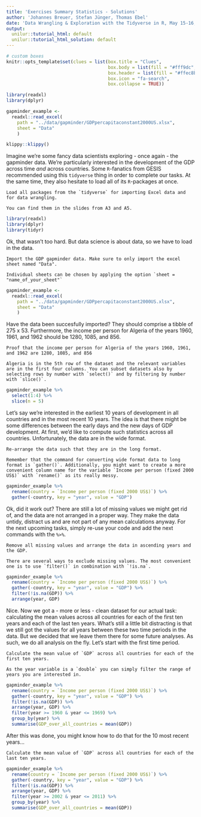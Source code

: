 ```yaml
---
title: 'Exercises Summary Statistics - Solutions'
author: 'Johannes Breuer, Stefan Jünger, Thomas Ebel'
date: 'Data Wrangling & Exploration with the Tidyverse in R, May 15-16, 2019'
output:
  unilur::tutorial_html: default
  unilur::tutorial_html_solution: default
---
```


```r
# custom boxes
knitr::opts_template$set(clues = list(box.title = "Clues",
                                      box.body = list(fill = "#fff9dc", colour = "black"),
                                      box.header = list(fill = "#ffec8b", colour = "black"),
                                      box.icon = "fa-search",
                                      box.collapse = TRUE))

library(readxl)
library(dplyr)

gapminder_example <- 
  readxl::read_excel(
    path = "../data/gapminder/GDPpercapitaconstant2000US.xlsx",
    sheet = "Data"
    )
```

```r
klippy::klippy()
```

Imagine we're some fancy data scientists exploring - once again - the gapminder data. We're particularly interested in the development of the GDP across time *and* across countries. Some `R`-fanatics from GESIS recommended using this `tidyverse` thing in order to complete our tasks. At the same time, they also hesitate to load all of its `R`-packages at once.

```block
Load all packages from the `tidyverse` for importing Excel data and for data wrangling.
```

```block
You can find them in the slides from A3 and A5.
```

```r
library(readxl)
library(dplyr)
library(tidyr)
```

Ok, that wasn't too hard. But data science is about data, so we have to load in the data.

```block
Import the GDP gapminder data. Make sure to only import the excel sheet named "Data".
```

```block
Individual sheets can be chosen by applying the option `sheet = "name_of_your_sheet"`
```

```r
gapminder_example <- 
  readxl::read_excel(
    path = "../data/gapminder/GDPpercapitaconstant2000US.xlsx",
    sheet = "Data"
    )
```

Have the data been succesfully imported? They should comprise a tibble of 275 x 53. Furthermore, the income per person for Algeria of the years 1960, 1961, and 1962 should be 1280, 1085, and 856.

```block
Proof that the income per person for Algeria of the years 1960, 1961, and 1962 are 1280, 1085, and 856
```

```block
Algeria is in the 5th row of the dataset and the relevant variables are in the first four columns. You can subset datasets also by selecting rows by number with `select()` and by filtering by number with `slice()`.
```

```r
gapminder_example %>% 
  select(1:4) %>% 
  slice(n = 5)
```

Let's say we're interested in the earliest 10 years of development in all countries and in the most recent 10 years. The idea is that there might be some differences between the early days and the new days of GDP development. At first, we'd like to compute such statistics across all countries. Unfortunately, the data are in the wide format.

```block
Re-arrange the data such that they are in the long format.
```

```block
Remember that the command for converting wide format data to long format is `gather()`. Additionally, you might want to create a more convenient column name for the variable `Income per person (fixed 2000 US$)` with `rename()` as its really messy.
```

```r
gapminder_example %>% 
  rename(country = `Income per person (fixed 2000 US$)`) %>%
  gather(-country, key = "year", value = "GDP")
```

Ok, did it work out? There are still a lot of missing values we might get rid of, and the data are not arranged in a proper way. They make the data untidy, distract us and are not part of any mean calculations anyway. For the next upcoming tasks, simply re-use your code and add the next commands with the `%>%`. 

```block
Remove all missing values and arrange the data in ascending years and the GDP.
```

```block
There are several ways to exclude missing values. The most convenient one is to use `filter()` in combination with `!is.na`.
```

```r
gapminder_example %>% 
  rename(country = `Income per person (fixed 2000 US$)`) %>%
  gather(-country, key = "year", value = "GDP") %>% 
  filter(!is.na(GDP)) %>% 
  arrange(year, GDP)
```

Nice. Now we got a - more or less - clean dataset for our actual task: calculating the mean values across all countries for each of the first ten years and each of the last ten years. What's still a little bit distracting is that we still got the values for all years between these two time periods in the data. But we decided that we leave them there for some future analyses. As such, we do all analysis on the fly. Let's start with the first time period.

```block
Calculate the mean value of `GDP` across all countries for each of the first ten years.
```

```block
As the year variable is a `double` you can simply filter the range of years you are interested in.
```

```r
gapminder_example %>% 
  rename(country = `Income per person (fixed 2000 US$)`) %>%
  gather(-country, key = "year", value = "GDP") %>% 
  filter(!is.na(GDP)) %>% 
  arrange(year, GDP) %>% 
  filter(year >= 1960 & year <= 1969) %>% 
  group_by(year) %>% 
  summarise(GDP_over_all_countries = mean(GDP))
```

After this was done, you might know how to do that for the 10 most recent years...

```block
Calculate the mean value of `GDP` across all countries for each of the last ten years.
```

```r
gapminder_example %>% 
  rename(country = `Income per person (fixed 2000 US$)`) %>%
  gather(-country, key = "year", value = "GDP") %>% 
  filter(!is.na(GDP)) %>% 
  arrange(year, GDP) %>% 
  filter(year >= 2002 & year <= 2011) %>% 
  group_by(year) %>% 
  summarise(GDP_over_all_countries = mean(GDP))
```
